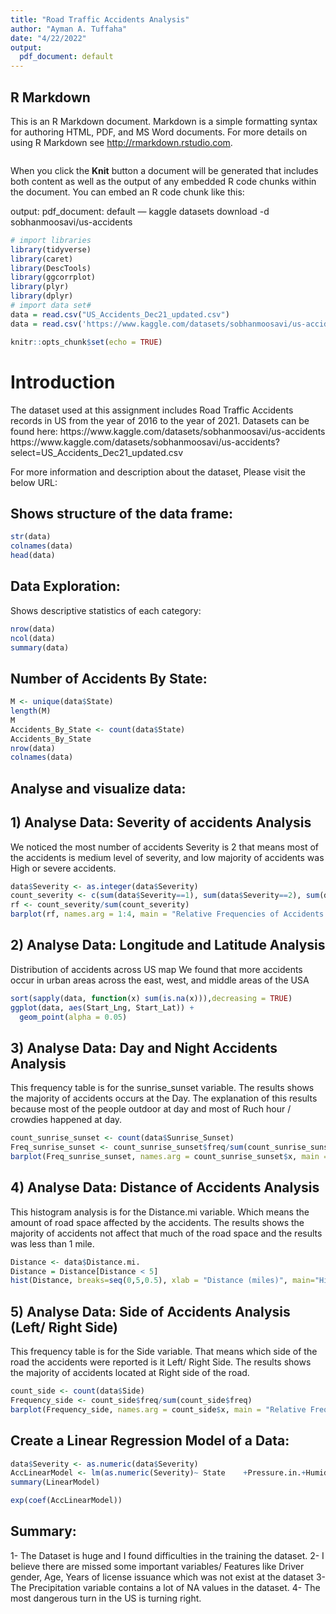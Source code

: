 ---
title: "Road Traffic Accidents Analysis"
author: "Ayman A. Tuffaha"
date: "4/22/2022"
output:
  pdf_document: default
---
## R Markdown
This is an R Markdown document. Markdown is a simple formatting syntax for authoring HTML, PDF, and MS Word documents. For more details on using R Markdown see <http://rmarkdown.rstudio.com>.
```{r}

```

When you click the **Knit** button a document will be generated that includes both content as well as the output of any embedded R code chunks within the document. You can embed an R code chunk like this:

output:
  pdf_document: default
---
kaggle datasets download -d sobhanmoosavi/us-accidents
```{r setup, include=FALSE}
# import libraries
library(tidyverse)
library(caret)
library(DescTools)
library(ggcorrplot)
library(plyr)
library(dplyr)
# import data set#
data = read.csv("US_Accidents_Dec21_updated.csv")
data = read.csv('https://www.kaggle.com/datasets/sobhanmoosavi/us-accidents?select=US_Accidents_Dec21_updated.csv')

knitr::opts_chunk$set(echo = TRUE)
```

# Introduction
The dataset used at this assignment includes Road Traffic Accidents records in US from the year of 2016 to the year of 2021.
Datasets can be found here:
https://www.kaggle.com/datasets/sobhanmoosavi/us-accidents
https://www.kaggle.com/datasets/sobhanmoosavi/us-accidents?select=US_Accidents_Dec21_updated.csv

For more information and description about the dataset, Please visit the below URL:

## Shows structure of the data frame:
```{r data_structure, echo=FALSE}
str(data)
colnames(data)
head(data)
```

## Data Exploration:
Shows descriptive statistics of each category:
```{r Data_Summary, echo=FALSE}
nrow(data)
ncol(data)
summary(data)
```
## Number of Accidents By State:

```{r Data_Summary, echo=FALSE}
M <- unique(data$State)
length(M)
M
Accidents_By_State <- count(data$State)
Accidents_By_State
nrow(data)
colnames(data)
```
## Analyse and visualize data:

## 1) Analyse Data: Severity of accidents Analysis
We noticed the most number of accidents Severity is 2 that means most of the accidents is medium level of severity, and low majority of accidents was High or severe accidents.
```{r hist_score, echo=FALSE}
data$Severity <- as.integer(data$Severity)
count_severity <- c(sum(data$Severity==1), sum(data$Severity==2), sum(data$Severity==3), sum(data$Severity==4))
rf <- count_severity/sum(count_severity)
barplot(rf, names.arg = 1:4, main = "Relative Frequencies of Accidents Severity")
```
## 2) Analyse Data: Longitude and Latitude Analysis
Distribution of accidents across US map
We found that more accidents occur in urban areas across the east, west, and middle areas of the USA
```{r corr_plot, echo=FALSE}
sort(sapply(data, function(x) sum(is.na(x))),decreasing = TRUE)
ggplot(data, aes(Start_Lng, Start_Lat)) +
  geom_point(alpha = 0.05)
```
## 3) Analyse Data: Day and Night Accidents Analysis
This frequency table is for the sunrise_sunset variable. The results shows the majority of accidents occurs at the Day. The explanation of this results because most of the people outdoor at day and most of Ruch hour / crowdies happened at day.

```{r corr_plot, echo=FALSE}
count_sunrise_sunset <- count(data$Sunrise_Sunset)
Freq_sunrise_sunset <- count_sunrise_sunset$freq/sum(count_sunrise_sunset$freq)
barplot(Freq_sunrise_sunset, names.arg = count_sunrise_sunset$x, main = "Relative Frequencies of Day and Night Accidents")
```
## 4) Analyse Data: Distance of Accidents Analysis
This histogram analysis is for the Distance.mi variable.
Which means the amount of road space affected by the accidents.
The results shows the majority of accidents not affect that much of the road space and the results was less than 1 mile.
```{r corr_plot, echo=FALSE}
Distance <- data$Distance.mi.
Distance = Distance[Distance < 5]
hist(Distance, breaks=seq(0,5,0.5), xlab = "Distance (miles)", main="Histogram of Distance of Accidents")
```

## 5) Analyse Data: Side of Accidents Analysis (Left/ Right Side)
This frequency table is for the Side variable. 
That means which side of the road the accidents were reported is it Left/ Right Side.
The results shows the majority of accidents located at Right side of the road.
```{r corr_plot, echo=FALSE}
count_side <- count(data$Side)
Frequency_side <- count_side$freq/sum(count_side$freq)
barplot(Frequency_side, names.arg = count_side$x, main = "Relative Frequencies of Accidents side (Left/ Right)")
```
## Create a Linear Regression Model of a Data:
```{r corr_plot, echo=FALSE}
data$Severity <- as.numeric(data$Severity)
AccLinearModel <- lm(as.numeric(Severity)~ State    +Pressure.in.+Humidity+Temperature.F.+Wind_Speed.mph,data = training)
summary(LinearModel)
```
```{r corr_plot, echo=FALSE}
exp(coef(AccLinearModel))
```

## Summary:
1- The Dataset is huge and I found difficulties in the training the dataset.
2- I believe there are missed some important variables/ Features like Driver gender, Age, Years of license issuance which was not exist at the dataset
3- The Precipitation variable contains a lot of NA values in the dataset.
4- The most dangerous turn in the US is turning right.
